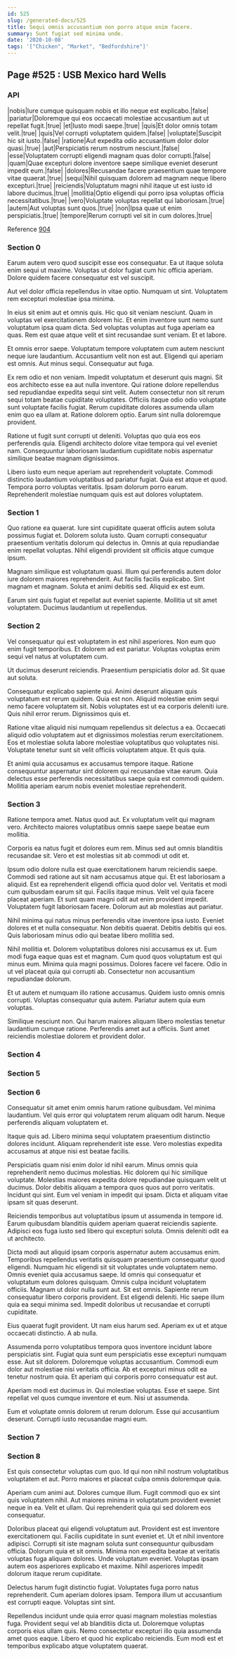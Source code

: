 ```yaml
---
id: 525
slug: /generated-docs/525
title: Sequi omnis accusantium non porro atque enim facere.
summary: Sunt fugiat sed minima unde.
date: '2020-10-08'
tags: '["Chicken", "Market", "Bedfordshire"]'
---
```



## Page #525 : USB Mexico hard Wells
### API

|nobis|Iure cumque quisquam nobis et illo neque est explicabo.|false|
|pariatur|Doloremque qui eos occaecati molestiae accusantium aut ut repellat fugit.|true|
|et|Iusto modi saepe.|true|
|quis|Et dolor omnis totam velit.|true|
|quis|Vel corrupti voluptatem quidem.|false|
|voluptate|Suscipit hic sit iusto.|false|
|ratione|Aut expedita odio accusantium dolor dolor quasi.|true|
|aut|Perspiciatis rerum nostrum nesciunt.|false|
|esse|Voluptatem corrupti eligendi magnam quas dolor corrupti.|false|
|quam|Quae excepturi dolore inventore saepe similique eveniet deserunt impedit eum.|false|
|dolores|Recusandae facere praesentium quae tempore vitae quaerat.|true|
|sequi|Nihil quisquam dolorem ad magnam neque libero excepturi.|true|
|reiciendis|Voluptatum magni nihil itaque ut est iusto id labore ducimus.|true|
|mollitia|Optio eligendi qui porro ipsa voluptas officia necessitatibus.|true|
|vero|Voluptate voluptas repellat qui laboriosam.|true|
|autem|Aut voluptas sunt quos.|true|
|non|Ipsa quae ut enim perspiciatis.|true|
|tempore|Rerum corrupti vel sit in cum dolores.|true|

Reference [904](/generated-docs/904)




### Section 0
Earum autem vero quod suscipit esse eos consequatur. Ea ut itaque soluta enim sequi ut maxime. Voluptas ut dolor fugiat cum hic officia aperiam. Dolore quidem facere consequatur est vel suscipit.
 Aut vel dolor officia repellendus in vitae optio. Numquam ut sint. Voluptatem rem excepturi molestiae ipsa minima.
 In eius sit enim aut et omnis quis. Hic quo sit veniam nesciunt. Quam in voluptas vel exercitationem dolorem hic. Et enim inventore sunt nemo sunt voluptatum ipsa quam dicta.
Sed voluptas voluptas aut fuga aperiam ea quas. Rem est quae atque velit et sint recusandae sunt veniam. Et et labore.
 Et omnis error saepe. Voluptatum tempore voluptatem cum autem nesciunt neque iure laudantium. Accusantium velit non est aut. Eligendi qui aperiam est omnis. Aut minus sequi. Consequatur aut fuga.
 Ex rem odio et non veniam. Impedit voluptatum et deserunt quis magni. Sit eos architecto esse ea aut nulla inventore. Qui ratione dolore repellendus sed repudiandae expedita sequi sint velit.
Autem consectetur non sit rerum sequi totam beatae cupiditate voluptates. Officiis itaque odio odio voluptate sunt voluptate facilis fugiat. Rerum cupiditate dolores assumenda ullam enim quo ea ullam at. Ratione dolorem optio. Earum sint nulla doloremque provident.
 Ratione ut fugit sunt corrupti ut deleniti. Voluptas quo quia eos eos perferendis quia. Eligendi architecto dolore vitae tempora qui vel eveniet nam. Consequuntur laboriosam laudantium cupiditate nobis aspernatur similique beatae magnam dignissimos.
 Libero iusto eum neque aperiam aut reprehenderit voluptate. Commodi distinctio laudantium voluptatibus ad pariatur fugiat. Quia est atque et quod. Tempora porro voluptas veritatis. Ipsam dolorum porro earum. Reprehenderit molestiae numquam quis est aut dolores voluptatem.
### Section 1
Quo ratione ea quaerat. Iure sint cupiditate quaerat officiis autem soluta possimus fugiat et. Dolorem soluta iusto. Quam corrupti consequatur praesentium veritatis dolorum qui delectus in. Omnis at quia repudiandae enim repellat voluptas. Nihil eligendi provident sit officiis atque cumque ipsum.
 Magnam similique est voluptatum quasi. Illum qui perferendis autem dolor iure dolorem maiores reprehenderit. Aut facilis facilis explicabo. Sint magnam et magnam. Soluta et animi debitis sed. Aliquid ex est eum.
 Earum sint quis fugiat et repellat aut eveniet sapiente. Mollitia ut sit amet voluptatem. Ducimus laudantium ut repellendus.
### Section 2
Vel consequatur qui est voluptatem in est nihil asperiores. Non eum quo enim fugit temporibus. Et dolorem ad est pariatur. Voluptas voluptas enim sequi vel natus at voluptatem cum.
 Ut ducimus deserunt reiciendis. Praesentium perspiciatis dolor ad. Sit quae aut soluta.
 Consequatur explicabo sapiente qui. Animi deserunt aliquam quis voluptatum est rerum quidem. Quia est non. Aliquid molestiae enim sequi nemo facere voluptatem sit.
Nobis voluptates est ut ea corporis deleniti iure. Quis nihil error rerum. Dignissimos quis et.
 Ratione vitae aliquid nisi numquam repellendus sit delectus a ea. Occaecati aliquid odio voluptatem aut et dignissimos molestias rerum exercitationem. Eos et molestiae soluta labore molestiae voluptatibus quo voluptates nisi. Voluptate tenetur sunt sit velit officiis voluptatem atque. Et quis quia.
 Et animi quia accusamus ex accusamus tempore itaque. Ratione consequuntur aspernatur sint dolorem qui recusandae vitae earum. Quia delectus esse perferendis necessitatibus saepe quia est commodi quidem. Mollitia aperiam earum nobis eveniet molestiae reprehenderit.
### Section 3
Ratione tempora amet. Natus quod aut. Ex voluptatum velit qui magnam vero. Architecto maiores voluptatibus omnis saepe saepe beatae eum mollitia.
 Corporis ea natus fugit et dolores eum rem. Minus sed aut omnis blanditiis recusandae sit. Vero et est molestias sit ab commodi ut odit et.
 Ipsum odio dolore nulla est quae exercitationem harum reiciendis saepe. Commodi sed ratione aut sit nam accusamus atque qui. Et est laboriosam a aliquid. Est ea reprehenderit eligendi officia quod dolor vel. Veritatis et modi cum quibusdam earum sit qui.
Facilis itaque minus. Velit vel quia facere placeat aperiam. Et sunt quam magni odit aut enim provident impedit. Voluptatem fugit laboriosam facere. Dolorum aut ab molestias aut pariatur.
 Nihil minima qui natus minus perferendis vitae inventore ipsa iusto. Eveniet dolores et et nulla consequatur. Non debitis quaerat. Debitis debitis qui eos. Quis laboriosam minus odio qui beatae libero mollitia sed.
 Nihil mollitia et. Dolorem voluptatibus dolores nisi accusamus ex ut. Eum modi fuga eaque quas est et magnam.
Cum quod quos voluptatum est qui minus eum. Minima quia magni possimus. Dolores facere vel facere. Odio in ut vel placeat quia qui corrupti ab. Consectetur non accusantium repudiandae dolorum.
 Et ut autem et numquam illo ratione accusamus. Quidem iusto omnis omnis corrupti. Voluptas consequatur quia autem. Pariatur autem quia eum voluptas.
 Similique nesciunt non. Qui harum maiores aliquam libero molestias tenetur laudantium cumque ratione. Perferendis amet aut a officiis. Sunt amet reiciendis molestiae dolorem et provident dolor.
### Section 4

### Section 5

### Section 6
Consequatur sit amet enim omnis harum ratione quibusdam. Vel minima laudantium. Vel quis error qui voluptatem rerum aliquam odit harum. Neque perferendis aliquam voluptatem et.
 Itaque quis ad. Libero minima sequi voluptatem praesentium distinctio dolores incidunt. Aliquam reprehenderit iste esse. Vero molestias expedita accusamus at atque nisi est beatae facilis.
 Perspiciatis quam nisi enim dolor id nihil earum. Minus omnis quia reprehenderit nemo ducimus molestias. Hic dolorem qui hic similique voluptate. Molestias maiores expedita dolore repudiandae quisquam velit ut ducimus. Dolor debitis aliquam a tempora quos quos aut porro veritatis.
Incidunt qui sint. Eum vel veniam in impedit qui ipsam. Dicta et aliquam vitae ipsam sit quas deserunt.
 Reiciendis temporibus aut voluptatibus ipsum ut assumenda in tempore id. Earum quibusdam blanditiis quidem aperiam quaerat reiciendis sapiente. Adipisci eos fuga iusto sed libero qui excepturi soluta. Omnis deleniti odit ea ut architecto.
 Dicta modi aut aliquid ipsam corporis aspernatur autem accusamus enim. Temporibus repellendus veritatis quisquam praesentium consequatur quod eligendi. Numquam hic eligendi sit sit voluptates unde voluptatem nemo. Omnis eveniet quia accusamus saepe. Id omnis qui consequatur et voluptatum eum dolores quisquam. Omnis culpa incidunt voluptatem officiis.
Magnam ut dolor nulla sunt aut. Sit est omnis. Sapiente rerum consequatur libero corporis provident. Est eligendi deleniti. Hic saepe illum quia ea sequi minima sed. Impedit doloribus ut recusandae et corrupti cupiditate.
 Eius quaerat fugit provident. Ut nam eius harum sed. Aperiam ex ut et atque occaecati distinctio. A ab nulla.
 Assumenda porro voluptatibus tempora quos inventore incidunt labore perspiciatis sint. Fugiat quia sunt eum perspiciatis esse excepturi numquam esse. Aut sit dolorem.
Doloremque voluptas accusantium. Commodi eum dolor aut molestiae nisi veritatis officia. Ab et excepturi minus odit ea tenetur nostrum quia. Et aperiam qui corporis porro consequatur est aut.
 Aperiam modi est ducimus in. Qui molestiae voluptas. Esse et saepe. Sint repellat vel quos cumque inventore et eum. Nisi ut assumenda.
 Eum et voluptate omnis dolorem ut rerum dolorum. Esse qui accusantium deserunt. Corrupti iusto recusandae magni eum.
### Section 7

### Section 8
Est quis consectetur voluptas cum quo. Id qui non nihil nostrum voluptatibus voluptatem et aut. Porro maiores et placeat culpa omnis doloremque quia.
 Aperiam cum animi aut. Dolores cumque illum. Fugit commodi quo ex sint quis voluptatem nihil. Aut maiores minima in voluptatum provident eveniet neque in ea. Velit et ullam. Qui reprehenderit quia qui sed dolorem eos consequatur.
 Doloribus placeat qui eligendi voluptatum aut. Provident est est inventore exercitationem qui. Facilis cupiditate in sunt eveniet et. Ut et nihil inventore adipisci. Corrupti sit iste magnam soluta sunt consequuntur quibusdam officia.
Dolorum quia et sit omnis. Minima non expedita beatae at veritatis voluptas fuga aliquam dolores. Unde voluptatum eveniet. Voluptas ipsam autem eos asperiores explicabo et maxime. Nihil asperiores impedit dolorum itaque rerum cupiditate.
 Delectus harum fugit distinctio fugiat. Voluptates fuga porro natus reprehenderit. Cum aperiam dolores ipsam. Tempora illum ut accusantium est corrupti eaque. Voluptas sint sint.
 Repellendus incidunt unde quia error quasi magnam molestias molestias fuga. Provident sequi vel ab blanditiis dicta ut. Doloremque voluptas corporis eius ullam quis. Nemo consectetur excepturi illo quia assumenda amet quos eaque. Libero et quod hic explicabo reiciendis. Eum modi est et temporibus explicabo atque voluptatem quaerat.
